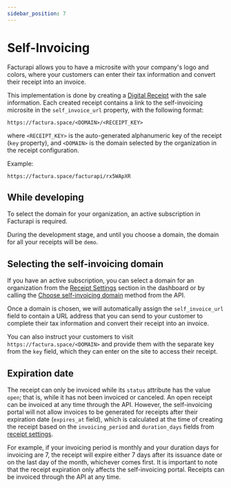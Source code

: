 ```yaml
---
sidebar_position: 7
---
```


# Self-Invoicing

Facturapi allows you to have a microsite with your company's logo and colors,
where your customers can enter their tax information and convert their receipt
into an invoice.

This implementation is done by creating a [Digital Receipt](/docs/guides/receipts)
with the sale information. Each created receipt contains a link to the
self-invoicing microsite in the `self_invoice_url` property, with the following
format:


```
https://factura.space/<DOMAIN>/<RECEIPT_KEY>
```

where `<RECEIPT_KEY>` is the auto-generated alphanumeric key of the receipt
(`key` property), and `<DOMAIN>` is the domain selected by the organization
in the receipt configuration.

Example:

```
https://factura.space/facturapi/rx5WApXR
```

## While developing

To select the domain for your organization, an active subscription in Facturapi
is required.

During the development stage, and until you choose a domain, the domain for all
your receipts will be `demo`.

## Selecting the self-invoicing domain

If you have an active subscription, you can select a domain for an organization
from the [Receipt Settings](https://dashboard.facturapi.io/settings/receipts)
section in the dashboard or by calling the
[Choose self-invoicing domain](/api/#operation/editOrganizationDomain) method
from the API.

Once a domain is chosen, we will automatically assign the `self_invoice_url`
field to contain a URL address that you can send to your customer to complete
their tax information and convert their receipt into an invoice.

You can also instruct your customers to visit `https://factura.space/<DOMAIN>`
and provide them with the separate key from the `key` field, which they can
enter on the site to access their receipt.

## Expiration date

The receipt can only be invoiced while its `status` attribute has the value
`open`; that is, while it has not been invoiced or canceled. An open receipt
can be invoiced at any time through the API. However, the self-invoicing portal
will not allow invoices to be generated for receipts after their expiration
date (`expires_at` field), which is calculated at the time of creating the
receipt based on the `invoicing_period` and `duration_days` fields from
[receipt settings](/docs/guides/receipts/).

For example, if your invoicing period is monthly and your duration days for
invoicing are 7, the receipt will expire either 7 days after its issuance date
or on the last day of the month, whichever comes first. It is important to note
that the receipt expiration only affects the self-invoicing portal. Receipts
can be invoiced through the API at any time.
